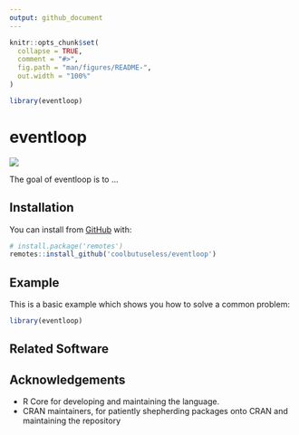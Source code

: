 ```yaml
---
output: github_document
---
```


<!-- README.md is generated from README.Rmd. Please edit that file -->

```r
knitr::opts_chunk$set(
  collapse = TRUE,
  comment = "#>",
  fig.path = "man/figures/README-",
  out.width = "100%"
)

library(eventloop)
```

# eventloop

<!-- badges: start -->
![](https://img.shields.io/badge/cool-useless-green.svg)
<!-- badges: end -->

The goal of eventloop is to ...

## Installation

You can install from [GitHub](https://github.com/coolbutuseless/eventloop) with:

``` r
# install.package('remotes')
remotes::install_github('coolbutuseless/eventloop')
```

## Example

This is a basic example which shows you how to solve a common problem:

```r
library(eventloop)
```


## Related Software


## Acknowledgements

* R Core for developing and maintaining the language.
* CRAN maintainers, for patiently shepherding packages onto CRAN and maintaining
  the repository
